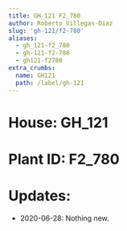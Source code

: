 ```yaml
---
title: GH_121 F2_780
author: Roberto Villegas-Diaz
slug: 'gh-121/f2-780'
aliases:
  - gh_121-f2_780
  - gh-121-f2-780
  - gh121-f2780
extra_crumbs:
  name: GH121
  path: /label/gh-121
---
```


# **House**: GH_121
# **Plant ID**: F2_780
# **Updates**: 
 - 2020-06-28: Nothing new.

